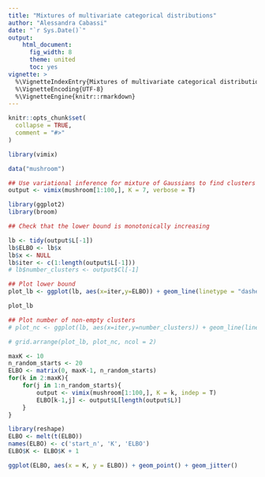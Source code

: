 ```yaml
---
title: "Mixtures of multivariate categorical distributions"
author: "Alessandra Cabassi"
date: "`r Sys.Date()`"
output: 
    html_document:
      fig_width: 8
      theme: united
      toc: yes
vignette: >
  %\VignetteIndexEntry{Mixtures of multivariate categorical distributions}
  %\VignetteEncoding{UTF-8}
  %\VignetteEngine{knitr::rmarkdown}
---
```


```r
knitr::opts_chunk$set(
  collapse = TRUE,
  comment = "#>"
)
```

```r
library(vimix)

data("mushroom")

## Use variational inference for mixture of Gaussians to find clusters
output <- vimix(mushroom[1:100,], K = 7, verbose = T)
```

```r
library(ggplot2)
library(broom)

## Check that the lower bound is monotonically increasing

lb <- tidy(output$L[-1])
lb$ELBO <- lb$x
lb$x <- NULL
lb$iter <- c(1:length(output$L[-1]))
# lb$number_clusters <- output$Cl[-1]

## Plot lower bound
plot_lb <- ggplot(lb, aes(x=iter,y=ELBO)) + geom_line(linetype = "dashed") + geom_point()

plot_lb

## Plot number of non-empty clusters
# plot_nc <- ggplot(lb, aes(x=iter,y=number_clusters)) + geom_line(linetype = "dashed") + geom_point()

# grid.arrange(plot_lb, plot_nc, ncol = 2)
```

```r
maxK <- 10
n_random_starts <- 20
ELBO <- matrix(0, maxK-1, n_random_starts)
for(k in 2:maxK){
    for(j in 1:n_random_starts){
        output <- vimix(mushroom[1:100,], K = k, indep = T)
        ELBO[k-1,j] <- output$L[length(output$L)]
    }
}

library(reshape)
ELBO <- melt(t(ELBO))
names(ELBO) <- c('start_n', 'K', 'ELBO')
ELBO$K <- ELBO$K + 1

ggplot(ELBO, aes(x = K, y = ELBO)) + geom_point() + geom_jitter()
```
